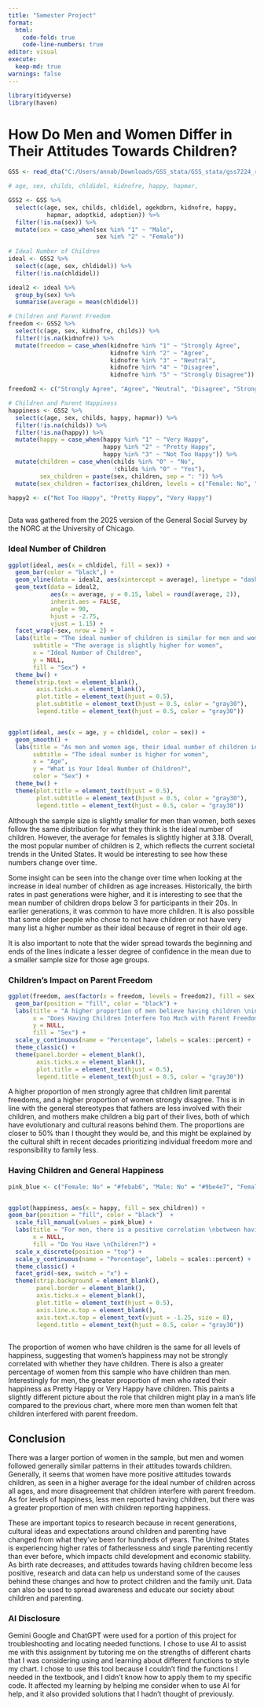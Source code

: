 ---
title: "Semester Project"
format: 
  html:
    code-fold: true
    code-line-numbers: true
editor: visual
execute: 
  keep-md: true
warnings: false
---

```{r}
library(tidyverse)
library(haven)
```

# How Do Men and Women Differ in Their Attitudes Towards Children?

```{r}
GSS <- read_dta("C:/Users/annab/Downloads/GSS_stata/GSS_stata/gss7224_r1.dta")

# age, sex, childs, chldidel, kidnofre, happy, hapmar, 

GSS2 <- GSS %>% 
  select(c(age, sex, childs, chldidel, agekdbrn, kidnofre, happy, 
           hapmar, adoptkid, adoption)) %>% 
  filter(!is.na(sex)) %>% 
  mutate(sex = case_when(sex %in% "1" ~ "Male",
                         sex %in% "2" ~ "Female"))
  
# Ideal Number of Children
ideal <- GSS2 %>% 
  select(c(age, sex, chldidel)) %>% 
  filter(!is.na(chldidel))

ideal2 <- ideal %>% 
  group_by(sex) %>% 
  summarise(average = mean(chldidel))

# Children and Parent Freedom
freedom <- GSS2 %>% 
  select(c(age, sex, kidnofre, childs)) %>% 
  filter(!is.na(kidnofre)) %>% 
  mutate(freedom = case_when(kidnofre %in% "1" ~ "Strongly Agree",
                             kidnofre %in% "2" ~ "Agree",
                             kidnofre %in% "3" ~ "Neutral",
                             kidnofre %in% "4" ~ "Disagree",
                             kidnofre %in% "5" ~ "Strongly Disagree"))

freedom2 <- c("Strongly Agree", "Agree", "Neutral", "Disagree", "Strongly Disagree")

# Children and Parent Happiness
happiness <- GSS2 %>% 
  select(c(age, sex, childs, happy, hapmar)) %>% 
  filter(!is.na(childs)) %>% 
  filter(!is.na(happy)) %>% 
  mutate(happy = case_when(happy %in% "1" ~ "Very Happy",
                           happy %in% "2" ~ "Pretty Happy",
                           happy %in% "3" ~ "Not Too Happy")) %>%
  mutate(children = case_when(childs %in% "0" ~ "No",
                              !childs %in% "0" ~ "Yes"),
         sex_children = paste(sex, children, sep = ": ")) %>% 
  mutate(sex_children = factor(sex_children, levels = c("Female: No", "Female: Yes", "Male: No", "Male: Yes")))

happy2 <- c("Not Too Happy", "Pretty Happy", "Very Happy")
  
```

Data was gathered from the 2025 version of the General Social Survey by the NORC at the University of Chicago.


### Ideal Number of Children
```{r, warning=FALSE}

ggplot(ideal, aes(x = chldidel, fill = sex)) +
  geom_bar(color = "black",) +
  geom_vline(data = ideal2, aes(xintercept = average), linetype = "dashed", linewidth = .75) +
  geom_text(data = ideal2, 
            aes(x = average, y = 0.15, label = round(average, 2)), 
            inherit.aes = FALSE,
            angle = 90,
            hjust = -2.75,
            vjust = 1.15) +
  facet_wrap(~sex, nrow = 2) +
  labs(title = "The ideal number of children is similar for men and women",
       subtitle = "The average is slightly higher for women",
       x = "Ideal Number of Children",
       y = NULL,
       fill = "Sex") +
  theme_bw() +
  theme(strip.text = element_blank(),
        axis.ticks.x = element_blank(),
        plot.title = element_text(hjust = 0.5),
        plot.subtitle = element_text(hjust = 0.5, color = "gray30"),
        legend.title = element_text(hjust = 0.5, color = "gray30"))


ggplot(ideal, aes(x = age, y = chldidel, color = sex)) +
  geom_smooth() +
  labs(title = "As men and women age, their ideal number of children increase",
       subtitle = "The ideal number is higher for women",
       x = "Age",
       y = "What is Your Ideal Number of Children?",
       color = "Sex") +
  theme_bw() +
  theme(plot.title = element_text(hjust = 0.5),
        plot.subtitle = element_text(hjust = 0.5, color = "gray30"),
        legend.title = element_text(hjust = 0.5, color = "gray30"))

```

Although the sample size is slightly smaller for men than women, both sexes follow the same distribution for what they think is the ideal number of children. However, the average for females is slightly higher at 3.18. Overall, the most popular number of children is 2, which reflects the current societal trends in the United States. It would be interesting to see how these numbers change over time.

Some insight can be seen into the change over time when looking at the increase in ideal number of children as age increases. Historically, the birth rates in past generations were higher, and it is interesting to see that the mean number of children drops below 3 for participants in their 20s. In earlier generations, it was common to have more children. It is also possible that some older people who chose to not have children or not have very many list a higher number as their ideal because of regret in their old age.

It is also important to note that the wider spread towards the beginning and ends of the lines indicate a lesser degree of confidence in the mean due to a smaller sample size for those age groups.

### Children's Impact on Parent Freedom

```{r}
ggplot(freedom, aes(factor(x = freedom, levels = freedom2), fill = sex)) +
  geom_bar(position = "fill", color = "black") +
  labs(title = "A higher proportion of men believe having children \ninterferes with parent freedom",
       x = "Does Having Children Interfere Too Much with Parent Freedom?", 
       y = NULL,
       fill = "Sex") +
  scale_y_continuous(name = "Percentage", labels = scales::percent) +
  theme_classic() +
  theme(panel.border = element_blank(),
        axis.ticks.x = element_blank(),
        plot.title = element_text(hjust = 0.5),
        legend.title = element_text(hjust = 0.5, color = "gray30"))

```

A higher proportion of men strongly agree that children limit parental freedoms, and a higher proportion of women strongly disagree. This is in line with the general stereotypes
that fathers are less involved with their children, and mothers make children a big part of their lives, both of which have evolutionary and cultural reasons behind them. The proportions are closer to 50% than I thought they would be, and this might be explained by the cultural shift in recent decades prioritizing individual freedom more and responsibility to family less.

### Having Children and General Happiness

```{r}

pink_blue <- c("Female: No" = "#febab6", "Male: No" = "#9be4e7", "Female: Yes" = "#fc746c", "Male: Yes" = "#04bcc4")


ggplot(happiness, aes(x = happy, fill = sex_children)) +
geom_bar(position = "fill", color = "black")  +
  scale_fill_manual(values = pink_blue) +
  labs(title = "For men, there is a positive correlation \nbetween having children and happiness",
       x = NULL,
       fill = "Do You Have \nChildren?") +
  scale_x_discrete(position = "top") +
  scale_y_continuous(name = "Percentage", labels = scales::percent) +
  theme_classic() +
  facet_grid(~sex, switch = "x") +
  theme(strip.background = element_blank(),
        panel.border = element_blank(),
        axis.ticks.x = element_blank(),
        plot.title = element_text(hjust = 0.5),
        axis.line.x.top = element_blank(),
        axis.text.x.top = element_text(vjust = -1.25, size = 8),
        legend.title = element_text(hjust = 0.5, color = "gray30"))
  

```

The proportion of women who have children is the same for all levels of happiness, suggesting that women's happiness may not be strongly correlated with whether they have children. There is also a greater percentage of women from this sample who have children than men. Interestingly for men, the greater proportion of men who rated their happiness as Pretty Happy or Very Happy have children. This paints a slightly different picture about the role that children might play in a man's life compared to the previous chart, where more men than women felt that children interfered with parent freedom. 


## Conclusion

There was a larger portion of women in the sample, but men and women followed generally similar patterns in their attitudes towards children. Generally, it seems that women have more positive attitudes towards children, as seen in a higher average for the ideal number of children across all ages, and more disagreement that children interfere with parent freedom. As for levels of happiness, less men reported having children, but there was a greater proportion of men with children reporting happiness. 

These are important topics to research because in recent generations, cultural ideas and expectations around children and parenting have changed from what they've been for hundreds of years. The United States is experiencing higher rates of fatherlessness and single parenting recently than ever before, which impacts child development and economic stability. As birth rate decreases, and attitudes towards having children become less positive, research and data can help us understand some of the causes behind these changes and how to protect children and the family unit. Data can also be used to spread awareness and educate our society about children and parenting.

### AI Disclosure

Gemini Google and ChatGPT were used for a portion of this project for troubleshooting and locating needed functions. I chose to use AI to assist me with this assignment by tutoring me on the strengths of different charts that I was considering using and learning about different functions to style my chart. I chose to use this tool because I couldn't find the functions I needed in the textbook, and I didn't know how to apply them to my specific code. It affected my learning by helping me consider when to use AI for help, and it also provided solutions that I hadn't thought of previously.

